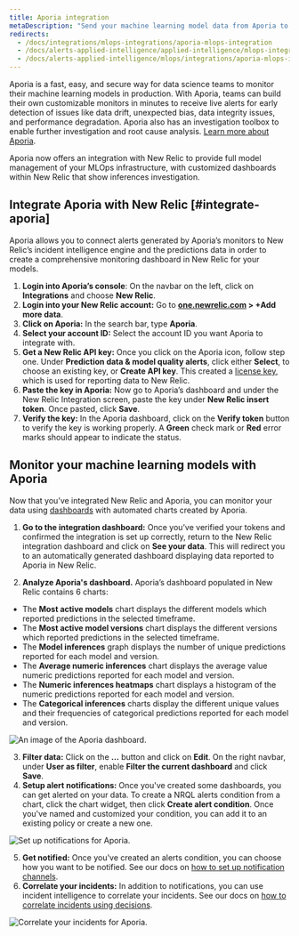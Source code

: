 ```yaml
---
title: Aporia integration
metaDescription: "Send your machine learning model data from Aporia to New Relic to understand your model's performance."
redirects:
  - /docs/integrations/mlops-integrations/aporia-mlops-integration
  - /docs/alerts-applied-intelligence/applied-intelligence/mlops-integrations/aporia-mlops-integration
  - /docs/alerts-applied-intelligence/mlops/integrations/aporia-mlops-integration
---
```





Aporia is a fast, easy, and secure way for data science teams to monitor their machine learning models in production. With Aporia, teams can build their own customizable monitors in minutes to receive live alerts for early detection of issues like data drift, unexpected bias, data integrity issues, and performance degradation. Aporia also has an investigation toolbox to enable further investigation and root cause analysis. [Learn more about Aporia](https://www.aporia.com).

Aporia now offers an integration with New Relic to provide full model management of your MLOps infrastructure, with customized dashboards within New Relic that show inferences investigation.

## Integrate Aporia with New Relic [#integrate-aporia]

Aporia allows you to connect alerts generated by Aporia’s monitors to New Relic’s incident intelligence engine and the predictions data in order to create a comprehensive monitoring dashboard in New Relic for your models.

1. **Login into Aporia’s console**: On the navbar on the left, click on **Integrations** and choose **New Relic**.
2. **Login into your New Relic account:** Go to **[one.newrelic.com](https://one.newrelic.com/all-capabilities) > +Add more data**.
3. **Click on Aporia:** In the search bar, type **Aporia**.
4. **Select your account ID:** Select the account ID you want Aporia to integrate with.
5. **Get a New Relic API key:** Once you click on the Aporia icon, follow step one. Under **Prediction data & model quality alerts**, click either **Select**, to choose an existing key, or **Create API key**. This created a [license key](/docs/apis/intro-apis/new-relic-api-keys/#ingest-license-key), which is used for reporting data to New Relic.
6. **Paste the key in Aporia:** Now go to Aporia’s dashboard and under the New Relic Integration screen, paste the key under **New Relic insert token**. Once pasted, click **Save**.
7. **Verify the key:** In the Aporia dashboard, click on the **Verify token** button to verify the key is working properly. A **Green** check mark or **Red** error marks should appear to indicate the status.

<InstallFeedback />

## Monitor your machine learning models with Aporia

Now that you’ve integrated New Relic and Aporia, you can monitor your data using [dashboards](/docs/query-your-data/explore-query-data/dashboards/introduction-dashboards/) with automated charts created by Aporia.

1. **Go to the integration dashboard:** Once you’ve verified your tokens and confirmed the integration is set up correctly, return to the New Relic integration dashboard and click on **See your data**. This will redirect you to an automatically generated dashboard displaying data reported to Aporia in New Relic.

2. **Analyze Aporia's dashboard.** Aporia’s dashboard populated in New Relic contains 6 charts:

* The **Most active models** chart displays the different models which reported predictions in the selected timeframe.
* The **Most active model versions** chart displays the different versions which reported predictions in the selected timeframe.
* The **Model inferences** graph displays the number of unique predictions reported for each model and version.
* The **Average numeric inferences** chart displays the average value numeric predictions reported for each model and version.
* The **Numeric inferences heatmaps** chart displays a histogram of the numeric predictions reported for each model and version.
* The **Categorical inferences** charts display the different unique values and their frequencies of categorical predictions reported for each model and version.

<img
  title="An image of the Aporia dashboard"
  alt="An image of the Aporia dashboard."
  src={aporia1}
/>

3. **Filter data:** Click on the **…** button and click on **Edit**. On the right navbar, under **User as filter**, enable **Filter the current dashboard** and click **Save**.
4. **Setup alert notifications:** Once you've created some dashboards, you can get alerted on your data. To create a NRQL alerts condition from a chart, click the chart widget, then click **Create alert condition**. Once you've named and customized your condition, you can add it to an existing policy or create a new one.

<img
  title="Set up notifications for Aporia"
  alt="Set up notifications for Aporia."
  src={aporia2}
/>

5. **Get notified:** Once you've created an alerts condition, you can choose how you want to be notified. See our docs on [how to set up notification channels](/docs/alerts-applied-intelligence/new-relic-alerts/alert-notifications/notification-channels-control-where-send-alerts).
6. **Correlate your incidents:** In addition to notifications, you can use incident intelligence to correlate your incidents. See our docs on [how to correlate incidents using decisions](/docs/alerts-applied-intelligence/applied-intelligence/incident-intelligence/change-applied-intelligence-correlation-logic-decisions).

<img
  title="Correlate your incidents for Aporia"
  alt="Correlate your incidents for Aporia."
  src={aporia3}
/>
